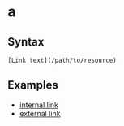 

# a

## Syntax

```
[Link text](/path/to/resource)
```

## Examples

- [internal link](/)
- [external link](https://github.com/undataforum)
